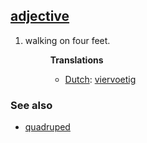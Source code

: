 == [[adjective]] ==
# walking on four feet.
#:'''Translations'''
#:*[[Dutch]]: [[viervoetig]]
=== See also ===
*[[quadruped]]